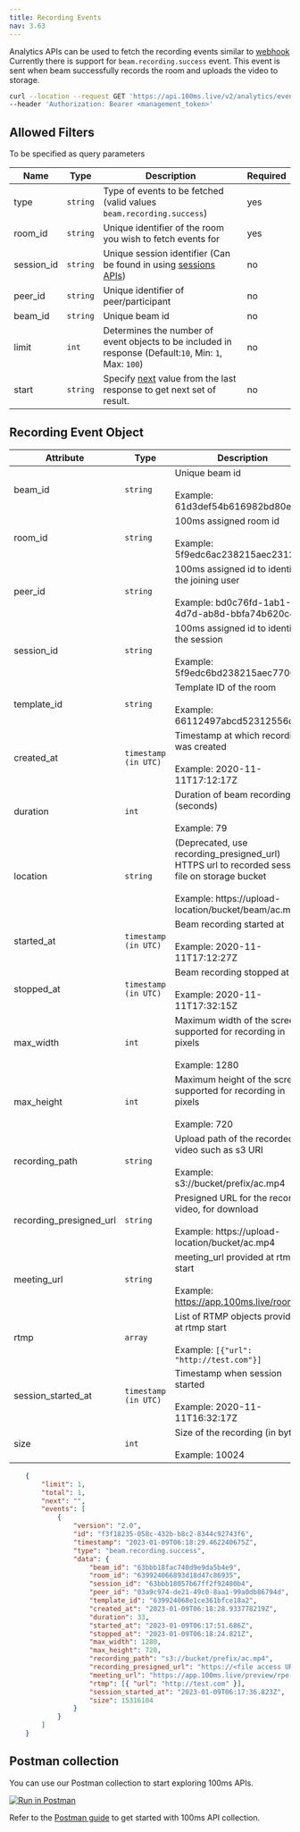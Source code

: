 ```yaml
---
title: Recording Events
nav: 3.63
---
```


Analytics APIs can be used to fetch the recording events similar to [webhook](/server-side/v2/how--to-guides/configure-webhooks/webhook#beamrecordingsuccess)
Currently there is support for `beam.recording.success` event. This event is sent when beam successfully records the room and uploads the video to storage.

<GetRequest title="https://api.100ms.live/v2/analytics/events" />
<Request id="req-0">

```bash
curl --location --request GET 'https://api.100ms.live/v2/analytics/events' \
--header 'Authorization: Bearer <management_token>'
```

</Request>

## Allowed Filters
To be specified as query parameters

| Name       | Type     | Description                                                                                                                              | Required |
| ---------- | -------- | ---------------------------------------------------------------------------------------------------------------------------------------- | -------- |
| type       | `string` | Type of events to be fetched (valid values `beam.recording.success`)                                                                     | yes      |
| room_id    | `string` | Unique identifier of the room you wish to fetch events for                                                                               | yes      |
| session_id | `string` | Unique session identifier (Can be found in using [sessions APIs](/server-side/v2/api-reference/Sessions/object))                         | no       |
| peer_id    | `string` | Unique identifier of peer/participant                                                                                                    | no       |
| beam_id    | `string` | Unique beam id                                                                                                                           | no       |
| limit      | `int`    | Determines the number of event objects to be included in response (Default:`10`, Min: `1`, Max: `100`)                                   | no       |
| start      | `string` | Specify [next](/server-side/v2/api-reference/analytics/overview#response-object) value from the last response to get next set of result. | no       |


## Recording Event Object

| Attribute               | Type                 | Description                                                                                                                                                     |
| ----------------------- | -------------------- | --------------------------------------------------------------------------------------------------------------------------------------------------------------- |
| beam_id                 | `string`             | Unique beam id <br/><br/> Example: 61d3def54b616982bd80ed83                                                                                                     |
| room_id                 | `string`             | 100ms assigned room id <br/><br/> Example: 5f9edc6ac238215aec2312df                                                                                             |
| peer_id                 | `string`             | 100ms assigned id to identify the joining user <br/><br/> Example: bd0c76fd-1ab1-4d7d-ab8d-bbfa74b620c4                                                         |
| session_id              | `string`             | 100ms assigned id to identify the session <br/><br/> Example: 5f9edc6bd238215aec7700df                                                                          |
| template_id             | `string`             | Template ID of the room <br/><br/> Example: 66112497abcd52312556c4gg                                                                                            |
| created_at              | `timestamp (in UTC)` | Timestamp at which recording was created <br/><br/> Example: 2020-11-11T17:12:17Z                                                                               |
| duration                | `int`                | Duration of beam recording (seconds) <br/><br/> Example: 79                                                                                                     |
| location                | `string`             | (Deprecated, use recording_presigned_url) HTTPS url to recorded session file on storage bucket <br/><br/> Example: https://upload-location/bucket/beam/ac.mp4\* |
| started_at              | `timestamp (in UTC)` | Beam recording started at <br/><br/> Example: 2020-11-11T17:12:27Z                                                                                              |
| stopped_at              | `timestamp (in UTC)` | Beam recording stopped at <br/><br/> Example: 2020-11-11T17:32:15Z                                                                                              |
| max_width               | `int`                | Maximum width of the screen supported for recording in pixels <br/><br/> Example: 1280                                                                          |
| max_height              | `int`                | Maximum height of the screen supported for recording in pixels <br/><br/> Example: 720                                                                          |
| recording_path          | `string`             | Upload path of the recorded video such as s3 URI <br/><br/> Example: s3://bucket/prefix/ac.mp4                                                                  |
| recording_presigned_url | `string`             | Presigned URL for the recorded video, for download <br/><br/> Example: https://upload-location/bucket/ac.mp4                                                    |
| meeting_url             | `string`             | meeting_url provided at rtmp start <br/><br/> Example: https://app.100ms.live/room_id                                                                           |
| rtmp                    | `array`              | List of RTMP objects provided at rtmp start <br/><br/> Example: `[{"url": "http://test.com"}]`                                                                  |
| session_started_at      | `timestamp (in UTC)` | Timestamp when session started <br/><br/> Example: 2020-11-11T16:32:17Z                                                                                         |
| size                    | `int`                | Size of the recording (in bytes) <br/><br/> Example: 10024                                                                                                      |

<ResponseBox id="res-0" status="200 OK">

```json
    {
        "limit": 1,
        "total": 1,
        "next": "",
        "events": [
            {
                "version": "2.0",
                "id": "f3f18235-058c-432b-b8c2-8344c92743f6",
                "timestamp": "2023-01-09T06:18:29.462240675Z",
                "type": "beam.recording.success",
                "data": {
                    "beam_id": "63bbb18fac740d9e9da5b4e9",
                    "room_id": "639924066893d18d47c86935",
                    "session_id": "63bbb18057b67ff2f92480b4",
                    "peer_id": "03a9c974-de21-49c0-8aa1-99a0db86794d",
                    "template_id": "639924068e1ce361bfce18a2",
                    "created_at": "2023-01-09T06:18:28.933778219Z",
                    "duration": 33,
                    "started_at": "2023-01-09T06:17:51.686Z",
                    "stopped_at": "2023-01-09T06:18:24.821Z",
                    "max_width": 1280,
                    "max_height": 720,
                    "recording_path": "s3://bucket/prefix/ac.mp4",
                    "recording_presigned_url": "https://<file access URL>",
                    "meeting_url": "https://app.100ms.live/preview/rpe-pwl-akt?token=beam_recording",
                    "rtmp": [{ "url": "http://test.com" }],
                    "session_started_at": "2023-01-09T06:17:36.823Z",
                    "size": 15316104
                }
            }
        ]
    }
```

</ResponseBox>


## Postman collection

You can use our Postman collection to start exploring 100ms APIs.

[![Run in Postman](https://run.pstmn.io/button.svg)](https://god.gw.postman.com/run-collection/22726679-47dcd974-29d5-4965-a35b-bf9b74a8b25a?action=collection%2Ffork&collection-url=entityId%3D22726679-47dcd974-29d5-4965-a35b-bf9b74a8b25a%26entityType%3Dcollection%26workspaceId%3Dd9145dd6-337b-4761-81d6-21a30b4147a2)

Refer to the [Postman guide](/server-side/v2/introduction/postman-guide) to get started with 100ms API collection.

